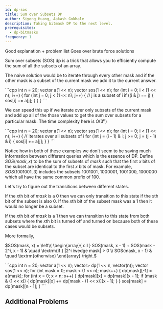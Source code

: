 ```yaml
---
id: dp-sos
title: Sum over Subsets DP
author: Siyong Huang, Aakash Gokhale
description: Taking bitmask DP to the next level.
prerequisites:
  - dp-bitmasks
frequency: 1
---
```


<Resources>
	<Resource
		source="CF"
		title="SOS Dynamic Programming [Tutorial]"
		url="45223"
		starred
	>
		Good explanation + problem list
	</Resource>
	<Resource
		source="GFG"
		title="Sum over Subsets | Dynamic Programming"
		url="sum-subsets-dynamic-programming/"
	>
		Goes over brute force solutions
	</Resource>
</Resources>


Sum over subsets (SOS) dp is a trick that allows you to efficiently compute the sum of all the subsets of an array.

The naive solution would be to iterate through every other mask and if the other mask is a subset of the current mask we add it to the current answer.

<LanguageSection>
<CPPSection>
```cpp
int n = 20;
vector<int> a(1 << n);
vector<int> sos(1 << n);
for (int i = 0; i < (1 << n); i++) {
	for (int j = 0; j < (1 << n); j++) {
		// j is a subset of i
		if ((i & j) == j) { sos[i] += a[j]; }
	}
}
```
</CPPSection>
</LanguageSection>


We can speed this up if we iterate over only subsets of the current mask and add up all of the those values to get the sum over subsets for a particular mask.
The time complexity here is O($3^n$)

<LanguageSection>
<CPPSection>
```cpp
int n = 20;
vector<int> a(1 << n);
vector<int> sos(1 << n);
for (int i = 0; i < (1 << n); i++) {
	// Iterates over all subsets of i
	for (int j = (i - 1) & i; j >= 0; j = (j - 1) & i) { sos[i] += a[j]; }
}
```
</CPPSection>
</LanguageSection>


Notice how in both of these examples we don't seem to be saving much information between different queries which is the essence of DP.
Define $SOS(mask, x)$ to be the sum of subsets of $mask$ such that the first $x$ bits of the subset are identical to the first $x$ bits of mask.
For example, $SOS(1001001, 3)$ includes the subsets $1001001$, $1000001$, $1001000$, $1000000$ which all have the same common prefix of $100$.

Let's try to figure out the transitions between different states.

If the $x$th bit of $mask$ is a $0$ then we can only transition to this state if the $x$th bit of the subset is also $0$. If the $x$th bit of the subset mask was a $1$ then it would no longer be a subset.

If the $x$th bit of $mask$ is a $1$ then we can transition to this state from both subsets where the $x$th bit is turned off and turned on because both of these cases would be subsets.

More formally,

$SOS(mask, x) = \left\{
	\begin{array}{ c l }
		SOS(mask, x - 1) + SOS(mask - 2^i, x - 1) & \quad \textrm{if } |2^i \wedge mask| > 0 \\
		SOS(mask, x - 1) & \quad \textrm{otherwise}
	\end{array}
\right.$


<LanguageSection>
<CPPSection>
```cpp
int n = 20;
vector<int> a(1 << n);
vector<vector<int>> dp(1 << n, vector<int>(n));
vector<int> sos(1 << n);
for (int mask = 0; mask < (1 << n); mask++) {
	dp[mask][-1] = a[mask];
	for (int x = 0; x < n; x++) {
		dp[mask][x] = dp[mask][x - 1];
		if (mask & (1 << x)) { dp[mask][x] += dp[mask - (1 << x)][x - 1]; }
	}
	sos[mask] = dp[mask][n - 1];
}
```
</CPPSection>
</LanguageSection>

## Additional Problems

<Problems problems="probs" />
